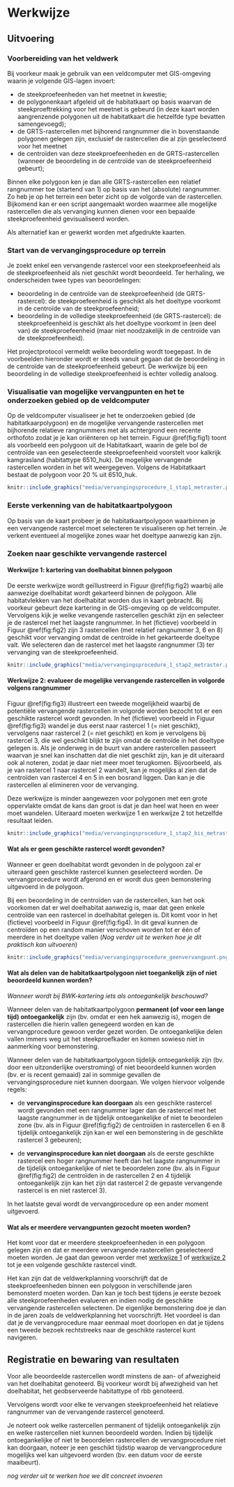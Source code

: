 # Werkwijze

## Uitvoering

<!--
Gedetailleerde omschrijving van alle stappen die doorlopen moeten worden om het veldprotocol uit te voeren. Subtitels gebruiken om elke stap te omschrijven. 
-->

### Voorbereiding van het veldwerk

Bij voorkeur maak je gebruik van een veldcomputer met GIS-omgeving waarin je volgende GIS-lagen invoert:

+ de steekproefeenheden van het meetnet in kwestie;
+ de polygonenkaart afgeleid uit de habitatkaart op basis waarvan de steekproeftrekking voor het meetnet is gebeurd (in deze kaart worden aangrenzende polygonen uit de habitatkaart die hetzelfde type bevatten samengevoegd);
+ de GRTS-rastercellen met bijhorend rangnummer die in bovenstaande polygonen gelegen zijn, exclusief de rastercellen die al zijn geselecteerd voor het meetnet
+ de centroïden van deze steekproefeenheden en de GRTS-rastercellen (wanneer de beoordeling in de centroïde van de steekproefeenheid gebeurt); 

Binnen elke polygoon ken je dan alle GRTS-rastercellen een relatief rangnummer toe (startend van 1) op basis van het (absolute) rangnummer. 
Zo heb je op het terrein een beter zicht op de volgorde van de rastercellen. 
Bijkomend kan er een script aangemaakt worden waarmee alle mogelijke rastercellen die als vervanging kunnen dienen voor een bepaalde steekproefeenheid gevisualiseerd worden.

Als alternatief kan er gewerkt worden met afgedrukte kaarten.

### Start van de vervangingsprocedure op terrein

Je zoekt enkel een vervangende rastercel voor een steekproefeenheid als de steekproefeenheid als niet geschikt wordt beoordeeld. 
Ter herhaling, we onderscheiden twee types van beoordelingen:

+ beoordeling in de centroïde van de steekproefeenheid (de GRTS-rastercel): de steekproefeenheid is geschikt als het doeltype voorkomt in de centroïde van de steekproefeenheid;
+ beoordeling in de volledige steekproefeenheid (de GRTS-rastercel): de steekproefeenheid is geschikt als het doeltype voorkomt in (een deel van) de steekproefeenheid (maar niet noodzakelijk in de centroïde van de steekproefeenheid).

Het projectprotocol vermeldt welke beoordeling wordt toegepast.
In de voorbeelden hieronder wordt er steeds vanuit gegaan dat de beoordeling in de centroïde van de steekproefeenheid gebeurt. De werkwijze bij een beoordeling in de volledige steekproefeenheid is echter volledig analoog.

### Visualisatie van mogelijke vervangpunten en het te onderzoeken gebied op de veldcomputer

Op de veldcomputer visualiseer je het te onderzoeken gebied (de habitatkaarpolygoon) en de mogelijke vervangende rastercellen met bijhorende relatieve rangnummers met als achtergrond een recente orthofoto zodat je je kan oriënteren op het terrein. Figuur \@ref(fig:fig1) toont als voorbeeld een polygoon uit de Habitatkaart, waarin de gele bol de centroïde van een geselecteerde steekproefeenheid voorstelt voor kalkrijk kamgrasland (habitattype 6510_huk). De mogelijke vervangende rastercellen worden in het wit weergegeven. Volgens de Habitatkaart bestaat de polygoon voor 20 % uit 6510_huk.    

```r

knitr::include_graphics("media/vervangingsprocedure_1_stap1_metraster.png")

```



### Eerste verkenning van de habitatkaartpolygoon

Op basis van de kaart probeer je de habitatkaartpolygoon waarbinnen je een vervangende rastercel moet selecteren te visualiseren op het terrein. Je verkent eventueel al mogelijke zones waar het doeltype aanwezig kan zijn.  

### Zoeken naar geschikte vervangende rastercel

#### Werkwijze 1: kartering van doelhabitat binnen polygoon {#werkwijze1}

De eerste werkwijze wordt geïllustreerd in Figuur \@ref(fig:fig2) waarbij alle aanwezige doelhabitat wordt gekarteerd binnen de polygoon. Alle habitatvlekken van het doelhabitat worden dus in kaart gebracht. Bij voorkeur gebeurt deze kartering in de GIS-omgeving op de veldcomputer. Vervolgens kijk je welke vevangende rastercellen geschikt zijn en selecteer je de rastercel met het laagste rangnummer. In het (fictieve) voorbeeld in Figuur \@ref(fig:fig2) zijn 3 rastercellen (met relatief rangnummer 3, 6 en 8) geschikt voor vervanging omdat de centroïde in het gekarteerde doeltype valt. We selecteren dan de rastercel met het laagste rangnummer (3) ter vervanging van de steekproefeenheid. 

```r

knitr::include_graphics("media/vervangingsprocedure_1_stap2_metraster.png")

```

#### Werkwijze 2: evalueer de mogelijke vervangende rastercellen in volgorde volgens rangnummer {#werkwijze2}

Figuur \@ref(fig:fig3) illustreert een tweede mogelijkheid waarbij de potentiële vervangende rastercellen in volgorde worden bezocht tot er een geschikte rastercel wordt gevonden. In het (fictieve) voorbeeld in Figuur \@ref(fig:fig3) wandel je dus eerst naar rastercel 1 (= niet geschikt), vervolgens naar rastercel 2 (= niet geschikt) en kom je vervolgens bij rastercel 3, die wel geschikt blijkt te zijn omdat de centroïde in het doeltype gelegen is. Als je onderweg in de buurt van andere rastercellen passeert waarvan je snel kan inschatten dat die niet geschikt zijn, kan je dit uiteraard ook al noteren, zodat je daar niet meer moet terugkomen. Bijvoorbeeld, als je van rastercel 1 naar rastercel 2 wandelt, kan je mogelijks al zien dat de centroïden van rastercel 4 en 5 in een bosrand liggen. Dan kan je die rastercellen al elimineren voor de vervanging. 

Deze werkwijze is minder aangewezen voor polygonen met een grote oppervlakte omdat de kans dan groot is dat je dan heel wat heen en weer moet wandelen. Uiteraard moeten werkwijze 1 en werkwijze 2 tot hetzelfde resultaat leiden.  

```r

knitr::include_graphics("media/vervangingsprocedure_1_stap2_bis_metraster.png")

```
#### Wat als er geen geschikte rastercel wordt gevonden?

Wanneer er geen doelhabitat wordt gevonden in de polygoon zal er uiteraard geen geschikte rastercel kunnen geselecteerd worden. De vervangprocedure wordt afgerond en er wordt dus geen bemonstering uitgevoerd in de polygoon.

Bij een beoordeling in de centroïden van de rastercellen, kan het ook voorkomen dat er wel doelhabitat aanwezig is, maar dat geen enkele centroïde van een rastercel in doelhabitat gelegen is. 
Dit komt voor in het (fictieve) voorbeeld in Figuur \@ref(fig:fig4).
In dit geval kunnen de centroïden op een random manier verschoven worden tot er één of meerdere in het doeltype vallen (*Nog verder uit te werken hoe je dit praktisch kan uitvoeren*) 



```r

knitr::include_graphics("media/vervangingsprocedure_geenvervangpunt.png")

```

#### Wat als delen van de habitatkaartpolygoon niet toegankelijk zijn of niet beoordeeld kunnen worden?

*Wanneer wordt bij BWK-kartering iets als ontoegankelijk beschouwd?*

Wanneer delen van de habitatkaartpolygoon **permanent (of voor een lange tijd) ontoegankelijk** zijn (bv. omdat er een hek aanwezig is), mogen de rastercellen die hierin vallen genegeerd worden en kan de vervangprocedure gewoon verder gezet worden. De ontoegankelijke delen vallen immers weg uit het steekproefkader en komen sowieso niet in aanmerking voor bemonstering.

Wanneer delen van de habitatkaartpolygoon tijdelijk ontoegankelijk zijn (bv. door een uitzonderlijke overstroming) of niet beoordeeld kunnen worden (bv. er is recent gemaaid) zal in sommige gevallen de vervangingsprocedure niet kunnen doorgaan. We volgen hiervoor volgende regels:

+ de **vervanginsprocedure kan doorgaan** als een geschikte rastercel wordt gevonden met een rangnummer lager dan de rastercel met het laagste rangnummer in de tijdelijk ontoegankelijke of niet te beoordelen zone (bv. als in Figuur \@ref(fig:fig2) de centroïden in rastercellen 6 en 8 tijdelijk ontoegankelijk zijn kan er wel een bemonstering in de geschikte rastercel 3 gebeuren);

+ de **vervanginsprocedure kan niet doorgaan** als de eerste geschikte rastercel een hoger rangnummer heeft dan het laagste rangnummer in de tijdelijk ontoegankelijke of niet te beoordelen zone (bv. als in Figuur \@ref(fig:fig2) de centroïden in de rastercellen 2 en 4 tijdelijk ontoegankelijk zijn kan het zijn dat rastercel 2 de gepaste vervangende rastercel is en niet rastercel 3).

In het laatste geval wordt de vervangprocedure op een ander moment uitgevoerd.

#### Wat als er meerdere vervangpunten gezocht moeten worden?

Het komt voor dat er meerdere steekproefeenheden in een polygoon gelegen zijn en dat er meerdere vervangende rastercellen geselecteerd moeten worden. Je gaat dan gewoon verder met [werkwijze 1](#werkwijze1) of [werkwijze 2](#werkwijze2) tot je een volgende geschikte rastercel vindt.

Het kan zijn dat de veldwerkplanning voorschrijft dat de steekproefeenheden binnen een polygoon in verschillende jaren bemonsterd moeten worden. Dan kan je toch best tijdens je eerste bezoek alle steekproefeenheden evalueren en indien nodig de geschikte vervangende rastercellen selecteren. De eigenlijke bemonstering doe je dan in de jaren zoals de veldwerkplanning het voorschrijft. 
Het voordeel is dan dat je de vervangprocedure maar eenmaal moet doorlopen en dat je tijdens een tweede bezoek rechtstreeks naar de geschikte rastercel kunt navigeren.    


## Registratie en bewaring van resultaten

<!--
Opsomming van alle resultaten die bekomen worden na de uitvoering van het protocol en hoe die resultaten geregistreerd, bewaard of opgeslagen moeten worden.
Voor metingen of observaties: verwijs naar invulformulier (met versienummer; invulformulier toevoegen in bijlage; eventueel bepaalde zaken van invulformulier verduidelijken) en/of naar apparatuur en/of softwareprogramma indien gegevens digitaal worden ingevoerd (verwijs naar SIP indien beschikbaar; indien geen SIP beschikbaar, geef de nodige instructies om gegevens op gepaste wijzen in te kunnen geven).
Voor staalnames: geef aan hoe de stalen bewaard, gelabeld en vervoerd moeten worden. Geef aan of de stalen voorbehandeld moeten worden. 
Voor digitale foto’s en/of andere digitale bestanden: geef aan hoe en waar deze bestanden moeten worden opgeslagen. Geef eventueel aan welke bestandnamen aan de bestanden moeten gegeven worden.
-->


Voor alle beoordeelde rastercellen wordt minstens de aan- of afwezigheid van het doelhabitat genoteerd. Bij voorkeur wordt bij afwezigheid van het doelhabitat, het geobserveerde habitattype of rbb genoteerd.


Vervolgens wordt voor elke te vervangen steekproefeenheid het relatieve rangnummer van de vervangende rastercel genoteerd. 

Je noteert ook welke rastercellen permanent of tijdelijk ontoegankelijk zijn en welke rastercellen niet kunnen beoordeeld worden. Indien bij tijdelijk ontoegankelijke of niet te beoordelen rastercellen de vervangprocedure niet kan doorgaan, noteer je een geschikt tijdstip waarop de vervangprocedure mogelijks wel kan uitgevoerd worden (bv. een datum voor de eerste maaibeurt).     


*nog verder uit te werken hoe we dit concreet invoeren*



